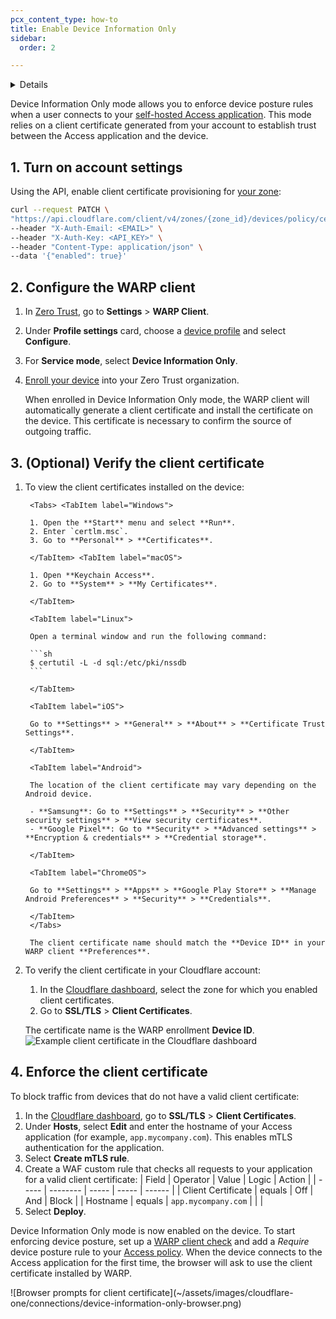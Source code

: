 ```yaml
---
pcx_content_type: how-to
title: Enable Device Information Only
sidebar:
  order: 2

---
```



<Details header="Feature availability">

| System   | Availability |
| ---------| -------------|
| Windows  | ✅           |
| macOS    | ✅           |
| Linux    | ✅           |
| iOS      | ✅           |
| Android  | ✅           |
| ChromeOS | ✅           |

</Details>

Device Information Only mode allows you to enforce device posture rules when a user connects to your [self-hosted Access application](/cloudflare-one/applications/configure-apps/self-hosted-public-app/). This mode relies on a client certificate generated from your account to establish trust between the Access application and the device.

## 1. Turn on account settings

Using the API, enable client certificate provisioning for [your zone](/fundamentals/setup/find-account-and-zone-ids/):

   ```bash
   curl --request PATCH \
   "https://api.cloudflare.com/client/v4/zones/{zone_id}/devices/policy/certificates" \
   --header "X-Auth-Email: <EMAIL>" \
   --header "X-Auth-Key: <API_KEY>" \
   --header "Content-Type: application/json" \
   --data '{"enabled": true}'
   ```

## 2. Configure the WARP client

1. In [Zero Trust](https://one.dash.cloudflare.com), go to **Settings** > **WARP Client**.

2. Under  **Profile settings** card, choose a [device profile](/cloudflare-one/connections/connect-devices/warp/configure-warp/device-profiles/) and select **Configure**.

3. For **Service mode**, select **Device Information Only**.

4. [Enroll your device](/cloudflare-one/connections/connect-devices/warp/deployment/manual-deployment/) into your Zero Trust organization.

   When enrolled in Device Information Only mode, the WARP client will automatically generate a client certificate and install the certificate on the device. This certificate is necessary to confirm the source of outgoing traffic.

## 3. (Optional) Verify the client certificate

1. To view the client certificates installed on the device:

		<Tabs> <TabItem label="Windows">

		1. Open the **Start** menu and select **Run**.
		2. Enter `certlm.msc`.
		3. Go to **Personal** > **Certificates**.

		</TabItem> <TabItem label="macOS">

		1. Open **Keychain Access**.
		2. Go to **System** > **My Certificates**.

		</TabItem>

		<TabItem label="Linux">

		Open a terminal window and run the following command:

		```sh
		$ certutil -L -d sql:/etc/pki/nssdb
		```

		</TabItem>

		<TabItem label="iOS">

		Go to **Settings** > **General** > **About** > **Certificate Trust Settings**.

		</TabItem>

		<TabItem label="Android">

		The location of the client certificate may vary depending on the Android device.

		- **Samsung**: Go to **Settings** > **Security** > **Other security settings** > **View security certificates**.
		- **Google Pixel**: Go to **Security** > **Advanced settings** > **Encryption & credentials** > **Credential storage**.

		</TabItem>

		<TabItem label="ChromeOS">

		Go to **Settings** > **Apps** > **Google Play Store** > **Manage Android Preferences** > **Security** > **Credentials**.

		</TabItem>
		</Tabs>

		The client certificate name should match the **Device ID** in your WARP client **Preferences**.

2. To verify the client certificate in your Cloudflare account:

   1. In the [Cloudflare dashboard](https://dash.cloudflare.com/), select the zone for which you enabled client certificates.
   2. Go to **SSL/TLS** > **Client Certificates**.

   The certificate name is the WARP enrollment **Device ID**.
   ![Example client certificate in the Cloudflare dashboard](~/assets/images/cloudflare-one/connections/device-information-only-cert.png)

## 4. Enforce the client certificate

To block traffic from devices that do not have a valid client certificate:

1. In the [Cloudflare dashboard](https://dash.cloudflare.com/), go to **SSL/TLS** > **Client Certificates**.
2. Under **Hosts**, select **Edit** and enter the hostname of your Access application (for example, `app.mycompany.com`). This enables mTLS authentication for the application.
3. Select **Create mTLS rule**.
4. Create a WAF custom rule that checks all requests to your application for a valid client certificate:
    | Field | Operator | Value | Logic | Action |
    | ----- | -------- | ----- | ----- | ------ |
    | Client Certificate | equals | Off | And | Block |
    | Hostname | equals |  `app.mycompany.com` | | |
5. Select **Deploy**.

Device Information Only mode is now enabled on the device. To start enforcing device posture, set up a [WARP client check](/cloudflare-one/identity/devices/warp-client-checks/) and add a *Require* device posture rule to your [Access policy](/cloudflare-one/policies/access/). When the device connects to the Access application for the first time, the browser will ask to use the client certificate installed by WARP.

<Width size="large">
![Browser prompts for client certificate](~/assets/images/cloudflare-one/connections/device-information-only-browser.png)
</Width>